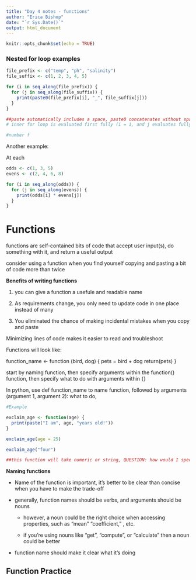 ```yaml
---
title: "Day 4 notes - functions"
author: "Erica Bishop"
date: "`r Sys.Date()`"
output: html_document
---
```


```r
knitr::opts_chunk$set(echo = TRUE)
```

### Nested for loop examples

```r

file_prefix <- c("temp", "ph", "salinity")
file_suffix <- c(1, 2, 3, 4, 5)

for (i in seq_along(file_prefix)) {
  for (j in seq_along(file_suffix)) {
    print(paste0(file_prefix[i], "_", file_suffix[j]))
  }
}

##paste automatically includes a space, paste0 concatenates without spaces
# inner for loop is evaluated first fully (i = 1, and j evaluates fully through to get i1,j1; i1,j2; i1,j3...etc. before moving on to i=2, j1, i2,j3... etc.)

#number f

```

Another example:

At each

```r

odds <- c(1, 3, 5)
evens <- c(2, 4, 6, 8)

for (i in seq_along(odds)) {
  for (j in seq_along(evens)) {
    print(odds[i] * evens[j])
  }
}


```

# Functions

functions are self-contained bits of code that accept user input(s), do something with it, and return a useful output

consider using a function when you find yourself copying and pasting a bit of code more than twice

**Benefits of writing functions**

1.  you can give a function a usefule and readable name

2.  As requirements change, you only need to update code in one place instead of many

3.  You eliminated the chance of making incidental mistakes when you copy and paste

Minimizing lines of code makes it easier to read and troubleshoot

Functions will look like:

function_name \<- function (bird, dog) { pets = bird + dog return(pets) }

start by naming function, then specify arguments within the function() function, then specify what to do with arguments within {}

In python, use def function_name to name function, followed by arguments (argument 1, argument 2): what to do,

```r
#Example

exclaim_age <- function(age) {
  print(paste("I am", age, "years old!"))
}

exclaim_age(age = 25)

exclaim_age("four")

##this function will take numeric or string, QUESTION: how would I specify that I want my function to only take one class of data

```

**Naming functions**

-   Name of the function is important, it's better to be clear than concise when you have to make the trade-off

-   generally, function names should be verbs, and arguments should be nouns

    -   however, a noun could be the right choice when accessing properties, such as "mean" "coefficient," , etc.

    -   if you're using nouns like "get", "compute", or "calculate" then a noun could be better

-   function name should make it clear what it's doing

## Function Practice

